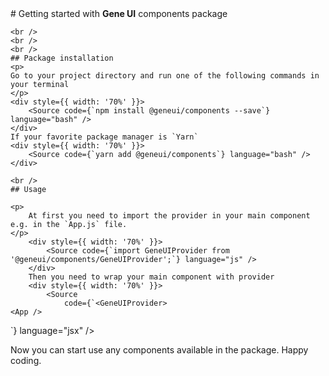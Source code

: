 
<Meta title="Getting started"/>

<div style={{ paddingInlineStart:'20px' }}>
    # Getting started with <b style={{color: '#E90789'}}>Gene UI</b> components package

    <br />
    <br />
    <br />
    ## Package installation
    <p>
    Go to your project directory and run one of the following commands in your terminal
    </p>
    <div style={{ width: '70%' }}>
        <Source code={`npm install @geneui/components --save`} language="bash" />
    </div>
    If your favorite package manager is `Yarn`
    <div style={{ width: '70%' }}>
        <Source code={`yarn add @geneui/components`} language="bash" />
    </div>

    <br />
    ## Usage

    <p>
        At first you need to import the provider in your main component e.g. in the `App.js` file.
    </p>
        <div style={{ width: '70%' }}>
            <Source code={`import GeneUIProvider from '@geneui/components/GeneUIProvider';`} language="js" />
        </div>
        Then you need to wrap your main component with provider
        <div style={{ width: '70%' }}>
            <Source
                code={`<GeneUIProvider>
    <App />
</GeneUIProvider>`}
                language="jsx"
            />
        </div>
    <p>
        Now you can start use any components available in the package. Happy coding.
    </p>
</div>
